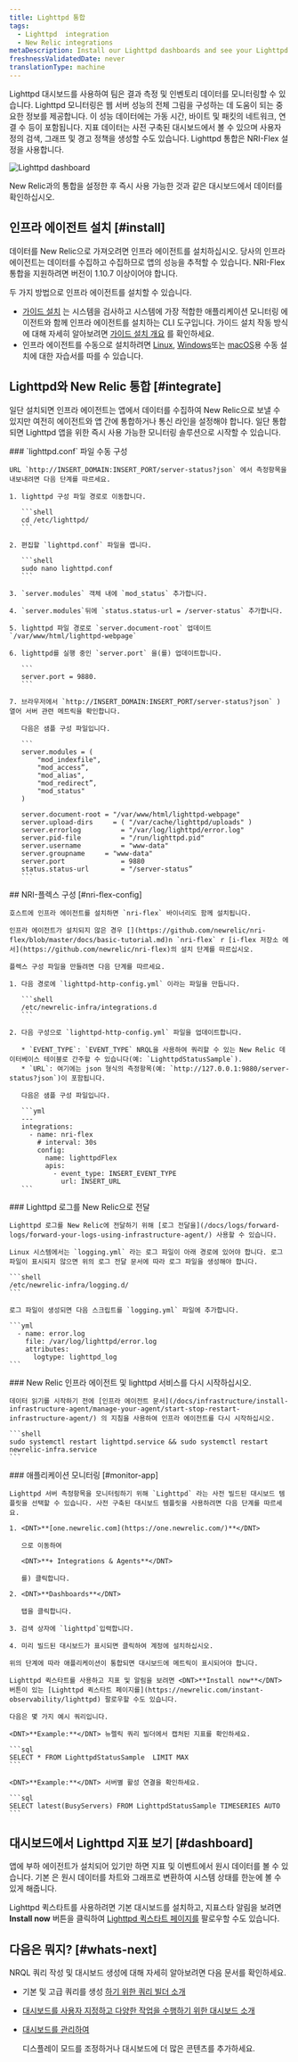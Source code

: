 ```yaml
---
title: Lighttpd 통합
tags:
  - Lighttpd  integration
  - New Relic integrations
metaDescription: Install our Lighttpd dashboards and see your Lighttpd  data in New Relic.
freshnessValidatedDate: never
translationType: machine
---
```



Lighttpd 대시보드를 사용하여 팀은 결과 측정 및 인벤토리 데이터를 모니터링할 수 있습니다. Lighttpd 모니터링은 웹 서버 성능의 전체 그림을 구성하는 데 도움이 되는 중요한 정보를 제공합니다. 이 성능 데이터에는 가동 시간, 바이트 및 패킷의 네트워크, 연결 수 등이 포함됩니다. 지표 데이터는 사전 구축된 대시보드에서 볼 수 있으며 사용자 정의 검색, 그래프 및 경고 정책을 생성할 수도 있습니다. Lighttpd 통합은 NRI-Flex 설정을 사용합니다.

<img
  title="Lighttpd dashboard"
  alt="Lighttpd dashboard"
  src={infrastructureLighttptdDashboard}
/>

<figcaption>
  New Relic과의 통합을 설정한 후 즉시 사용 가능한 것과 같은 대시보드에서 데이터를 확인하십시오.
</figcaption>

## 인프라 에이전트 설치 [#install]

데이터를 New Relic으로 가져오려면 인프라 에이전트를 설치하십시오. 당사의 인프라 에이전트는 데이터를 수집하고 수집하므로 앱의 성능을 추적할 수 있습니다. NRI-Flex 통합을 지원하려면 버전이 1.10.7 이상이어야 합니다.

두 가지 방법으로 인프라 에이전트를 설치할 수 있습니다.

* [가이드 설치](https://one.newrelic.com/nr1-core?state=4f81feab-35f7-e97e-9903-52510f8542bd) 는 시스템을 검사하고 시스템에 가장 적합한 애플리케이션 모니터링 에이전트와 함께 인프라 에이전트를 설치하는 CLI 도구입니다. 가이드 설치 작동 방식에 대해 자세히 알아보려면 [가이드 설치 개요](/docs/infrastructure/host-integrations/installation/new-relic-guided-install-overview) 를 확인하세요.
* 인프라 에이전트를 수동으로 설치하려면 [Linux](/docs/infrastructure/install-infrastructure-agent/linux-installation/install-infrastructure-monitoring-agent-linux), [Windows](/docs/infrastructure/install-infrastructure-agent/windows-installation/install-infrastructure-monitoring-agent-windows/)또는 [macOS](/docs/infrastructure/install-infrastructure-agent/macos-installation/install-infrastructure-monitoring-agent-macos/)용 수동 설치에 대한 자습서를 따를 수 있습니다.

## Lighttpd와 New Relic 통합 [#integrate]

일단 설치되면 인프라 에이전트는 앱에서 데이터를 수집하여 New Relic으로 보낼 수 있지만 여전히 에이전트와 앱 간에 통합하거나 통신 라인을 설정해야 합니다. 일단 통합되면 Lighttpd 앱을 위한 즉시 사용 가능한 모니터링 솔루션으로 시작할 수 있습니다.

<Steps>
  <Step>
    ### `lighttpd.conf` 파일 수동 구성

    URL `http://INSERT_DOMAIN:INSERT_PORT/server-status?json` 에서 측정항목을 내보내려면 다음 단계를 따르세요.

    1. lighttpd 구성 파일 경로로 이동합니다.

       ```shell
       cd /etc/lighttpd/
       ```

    2. 편집할 `lighttpd.conf` 파일을 엽니다.

       ```shell
       sudo nano lighttpd.conf
       ```

    3. `server.modules` 객체 내에 `mod_status` 추가합니다.

    4. `server.modules`뒤에 `status.status-url = /server-status` 추가합니다.

    5. lighttpd 파일 경로로 `server.document-root` 업데이트 `/var/www/html/lighttpd-webpage`

    6. lighttpd를 실행 중인 `server.port` 을(를) 업데이트합니다.

       ```
       server.port = 9880.
       ```

    7. 브라우저에서 `http://INSERT_DOMAIN:INSERT_PORT/server-status?json` ) 열어 서버 관련 메트릭을 확인합니다.

       다음은 샘플 구성 파일입니다.

       ```
       server.modules = (
           "mod_indexfile",
           "mod_access”,
           "mod_alias",
           "mod_redirect”,
           "mod_status"
       )

       server.document-root	= "/var/www/html/lighttpd-webpage"
       server.upload-dirs	  = ( "/var/cache/lighttpd/uploads" )
       server.errorlog		    = "/var/log/lighttpd/error.log"
       server.pid-file		    = "/run/lighttpd.pid"
       server.username		    = "www-data"
       server.groupname	    = "www-data"
       server.port		        = 9880
       status.status-url	    = "/server-status”
       ```
  </Step>

  <Step>
    ## NRI-플렉스 구성 [#nri-flex-config]

    호스트에 인프라 에이전트를 설치하면 `nri-flex` 바이너리도 함께 설치됩니다.

    인프라 에이전트가 설치되지 않은 경우 [](https://github.com/newrelic/nri-flex/blob/master/docs/basic-tutorial.md)n `nri-flex` r [i-flex 저장소 에서](https://github.com/newrelic/nri-flex)의 설치 단계를 따르십시오.

    플렉스 구성 파일을 만들려면 다음 단계를 따르세요.

    1. 다음 경로에 `lighttpd-http-config.yml` 이라는 파일을 만듭니다.

       ```shell
       /etc/newrelic-infra/integrations.d
       ```

    2. 다음 구성으로 `lighttpd-http-config.yml` 파일을 업데이트합니다.

       * `EVENT_TYPE`: `EVENT_TYPE` NRQL을 사용하여 쿼리할 수 있는 New Relic 데이터베이스 테이블로 간주할 수 있습니다(예: `LighttpdStatusSample`).
       * `URL`: 여기에는 json 형식의 측정항목(예: `http://127.0.0.1:9880/server-status?json`)이 포함됩니다.

       다음은 샘플 구성 파일입니다.

       ```yml
       ---
       integrations:
         - name: nri-flex
           # interval: 30s
           config:
             name: lighttpdFlex
             apis:
               - event_type: INSERT_EVENT_TYPE
                 url: INSERT_URL  
       ```
  </Step>

  <Step>
    ### Lighttpd 로그를 New Relic으로 전달

    Lighttpd 로그를 New Relic에 전달하기 위해 [로그 전달을](/docs/logs/forward-logs/forward-your-logs-using-infrastructure-agent/) 사용할 수 있습니다.

    Linux 시스템에서는 `logging.yml` 라는 로그 파일이 아래 경로에 있어야 합니다. 로그 파일이 표시되지 않으면 위의 로그 전달 문서에 따라 로그 파일을 생성해야 합니다.

    ```shell
    /etc/newrelic-infra/logging.d/
    ```

    로그 파일이 생성되면 다음 스크립트를 `logging.yml` 파일에 추가합니다.

    ```yml
      - name: error.log
        file: /var/log/lighttpd/error.log
        attributes:
          logtype: lighttpd_log
    ```
  </Step>

  <Step>
    ### New Relic 인프라 에이전트 및 lighttpd 서비스를 다시 시작하십시오.

    데이터 읽기를 시작하기 전에 [인프라 에이전트 문서](/docs/infrastructure/install-infrastructure-agent/manage-your-agent/start-stop-restart-infrastructure-agent/) 의 지침을 사용하여 인프라 에이전트를 다시 시작하십시오.

    ```shell
    sudo systemctl restart lighttpd.service && sudo systemctl restart newrelic-infra.service
    ```
  </Step>

  <Step>
    ### 애플리케이션 모니터링 [#monitor-app]

    Lighttpd 서버 측정항목을 모니터링하기 위해 `Lighttpd` 라는 사전 빌드된 대시보드 템플릿을 선택할 수 있습니다. 사전 구축된 대시보드 템플릿을 사용하려면 다음 단계를 따르세요.

    1. <DNT>**[one.newrelic.com](https://one.newrelic.com/)**</DNT>

       으로 이동하여

       <DNT>**+ Integrations & Agents**</DNT>

       를) 클릭합니다.

    2. <DNT>**Dashboards**</DNT>

       탭을 클릭합니다.

    3. 검색 상자에 `lighttpd`입력합니다.

    4. 미리 빌드된 대시보드가 표시되면 클릭하여 계정에 설치하십시오.

    위의 단계에 따라 애플리케이션이 통합되면 대시보드에 메트릭이 표시되어야 합니다.

    Lighttpd 퀵스타트를 사용하고 지표 및 알림을 보려면 <DNT>**Install now**</DNT> 버튼이 있는 [Lighttpd 퀵스타트 페이지를](https://newrelic.com/instant-observability/lighttpd) 팔로우할 수도 있습니다.

    다음은 몇 가지 예시 쿼리입니다.

    <DNT>**Example:**</DNT> 뉴렐릭 쿼리 빌더에서 캡처된 지표를 확인하세요.

    ```sql
    SELECT * FROM LighttpdStatusSample  LIMIT MAX
    ```

    <DNT>**Example:**</DNT> 서버별 활성 연결을 확인하세요.

    ```sql
    SELECT latest(BusyServers) FROM LighttpdStatusSample TIMESERIES AUTO
    ```
  </Step>
</Steps>

## 대시보드에서 Lighttpd 지표 보기 [#dashboard]

앱에 부하 에이전트가 설치되어 있기만 하면 지표 및 이벤트에서 원시 데이터를 볼 수 있습니다. 기본 <InlinePopover type="dashboards"/>은 원시 데이터를 차트와 그래프로 변환하여 시스템 상태를 한눈에 볼 수 있게 해줍니다.

Lighttpd 퀵스타트를 사용하려면 기본 대시보드를 설치하고, 지표스타 알림을 보려면 <DNT>**Install now**</DNT> 버튼을 클릭하여 [Lighttpd 퀵스타트 페이지를](https://newrelic.com/instant-observability/lighttpd) 팔로우할 수도 있습니다.

## 다음은 뭐지? [#whats-next]

NRQL 쿼리 작성 및 대시보드 생성에 대해 자세히 알아보려면 다음 문서를 확인하세요.

* 기본 및 고급 쿼리를 생성 [하기 위한 쿼리 빌더 소개](/docs/query-your-data/explore-query-data/query-builder/introduction-query-builder)

* [대시보드를 사용자 지정하고 다양한 작업을 수행하기 위한 대시보드 소개](/docs/query-your-data/explore-query-data/dashboards/introduction-dashboards)

* [대시보드를 관리하여](/docs/query-your-data/explore-query-data/dashboards/manage-your-dashboard)

  <InlinePopover type="dashboards"/>

  디스플레이 모드를 조정하거나 대시보드에 더 많은 콘텐츠를 추가하세요.